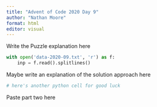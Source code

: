```yaml
---
title: "Advent of Code 2020 Day 9"
author: "Nathan Moore"
format: html
editor: visual
---
```


Write the Puzzle explanation here

```python

with open('data-2020-09.txt', 'r') as f:
    inp = f.read().splitlines()

```

Maybe write an explanation of the solution approach here

```python
# here's another python cell for good luck

```

Paste part two here
